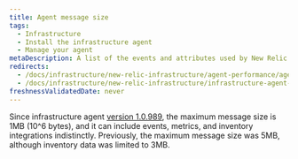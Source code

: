 ```yaml
---
title: Agent message size
tags:
  - Infrastructure
  - Install the infrastructure agent
  - Manage your agent
metaDescription: A list of the events and attributes used by New Relic's infrastructure agent to collect and store your host data.
redirects:
  - /docs/infrastructure/new-relic-infrastructure/agent-performance/agent-message-size
  - /docs/infrastructure/new-relic-infrastructure/infrastructure-agent-performance/agent-message-size
freshnessValidatedDate: never
---
```


Since infrastructure agent [version 1.0.989](/docs/release-notes/infrastructure-release-notes/infrastructure-agent-release-notes), the maximum message size is 1MB (10^6 bytes), and it can include events, metrics, and inventory integrations indistinctly. Previously, the maximum message size was 5MB, although inventory data was limited to 3MB.
